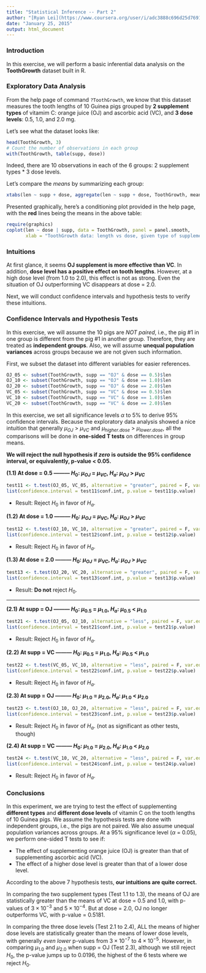 ```yaml
---
title: "Statistical Inference -- Part 2"
author: "[Ryan Lei](https://www.coursera.org/user/i/adc3888c696d25d769137c26e7006fd8)"
date: "January 25, 2015"
output: html_document
---
```

### Introduction
In this exercise, we will perform a basic inferential data analysis on the **ToothGrowth** dataset built in R.

### Exploratory Data Analysis
From the help page of command `?ToothGrowth`, we know that this dataset measures the tooth lengths of 10 Guinea pigs grouped by **2 supplement types** of vitamim C: orange juice (OJ) and ascorbic acid (VC), and **3 dose levels**: 0.5, 1.0, and 2.0 mg.

Let's see what the dataset looks like:
```r
head(ToothGrowth, 3)
# Count the number of observations in each group
with(ToothGrowth, table(supp, dose))
```

Indeed, there are 10 observations in each of the 6 groups: 2 supplement types * 3 dose levels.

Let's compare the *means* by summarizing each group:
```r
xtabs(len ~ supp + dose, aggregate(len ~ supp + dose, ToothGrowth, mean))
```

Presented graphically, here's a conditioning plot provided in the help page, with the **red** lines being the means in the above table:
```r
require(graphics)
coplot(len ~ dose | supp, data = ToothGrowth, panel = panel.smooth,
       xlab = "ToothGrowth data: length vs dose, given type of supplement")
```

### Intuitions
At first glance, it seems **OJ supplement is more effective than VC**. In addition, **dose level has a positive effect on tooth lengths**. However, at a high dose level (from 1.0 to 2.0), this effect is not as strong. Even the situation of OJ outperforming VC disappears at dose = 2.0.

Next, we will conduct confidence intervals and hypothesis tests to verify these intuitions.

### Confidence Intervals and Hypothesis Tests
In this exercise, we will assume the 10 pigs are *NOT paired*, i.e., the pig #1 in one group is different from the pig #1 in another group. Therefore, they are treated as **independent groups**. Also, we will assume **unequal population variances** across groups because we are not given such information.

First, we subset the dataset into different variables for easier references.
```r
OJ_05 <- subset(ToothGrowth, supp == "OJ" & dose == 0.5)$len
OJ_10 <- subset(ToothGrowth, supp == "OJ" & dose == 1.0)$len
OJ_20 <- subset(ToothGrowth, supp == "OJ" & dose == 2.0)$len
VC_05 <- subset(ToothGrowth, supp == "VC" & dose == 0.5)$len
VC_10 <- subset(ToothGrowth, supp == "VC" & dose == 1.0)$len
VC_20 <- subset(ToothGrowth, supp == "VC" & dose == 2.0)$len
```

In this exercise, we set all significance levels $\alpha$ to 5% to derive 95% confidence intervals. Because the exploratory data analysis showed a nice intuition that generally $\mu_{OJ}$ > $\mu_{VC}$ and $\mu_{higher.dose}$ > $\mu_{lower.dose}$, all the comparisons will be done in **one-sided T tests** on differences in group means.

**We will reject the null hypothesis if *zero* is outside the 95% confidence interval, or equivalently, p-value < 0.05.**

**(1.1) At dose = 0.5 --------- $H_0$: $\mu_{OJ}$ = $\mu_{VC}$, $H_a$: $\mu_{OJ}$ > $\mu_{VC}$ **

```r
test11 <- t.test(OJ_05, VC_05, alternative = "greater", paired = F, var.equal = F)
list(confidence.interval = test11$conf.int, p.value = test11$p.value)
```
* Result: Reject $H_0$ in favor of $H_a$.

**(1.2) At dose = 1.0 --------- $H_0$: $\mu_{OJ}$ = $\mu_{VC}$, $H_a$: $\mu_{OJ}$ > $\mu_{VC}$ **

```r
test12 <- t.test(OJ_10, VC_10, alternative = "greater", paired = F, var.equal = F)
list(confidence.interval = test12$conf.int, p.value = test12$p.value)
```
* Result: Reject $H_0$ in favor of $H_a$.

**(1.3) At dose = 2.0 --------- $H_0$: $\mu_{OJ}$ = $\mu_{VC}$, $H_a$: $\mu_{OJ}$ > $\mu_{VC}$ **

```r
test13 <- t.test(OJ_20, VC_20, alternative = "greater", paired = F, var.equal = F)
list(confidence.interval = test13$conf.int, p.value = test13$p.value)
```
* Result: **Do not** reject $H_0$.

--------

**(2.1) At supp = OJ --------- $H_0$: $\mu_{0.5}$ = $\mu_{1.0}$, $H_a$: $\mu_{0.5}$ < $\mu_{1.0}$ **
```r
test21 <- t.test(OJ_05, OJ_10, alternative = "less", paired = F, var.equal = F)
list(confidence.interval = test21$conf.int, p.value = test21$p.value)
```
* Result: Reject $H_0$ in favor of $H_a$.

**(2.2) At supp = VC --------- $H_0$: $\mu_{0.5}$ = $\mu_{1.0}$, $H_a$: $\mu_{0.5}$ < $\mu_{1.0}$ **
```r
test22 <- t.test(VC_05, VC_10, alternative = "less", paired = F, var.equal = F)
list(confidence.interval = test22$conf.int, p.value = test22$p.value)
```
* Result: Reject $H_0$ in favor of $H_a$.

**(2.3) At supp = OJ --------- $H_0$: $\mu_{1.0}$ = $\mu_{2.0}$, $H_a$: $\mu_{1.0}$ < $\mu_{2.0}$ **
```r
test23 <- t.test(OJ_10, OJ_20, alternative = "less", paired = F, var.equal = F)
list(confidence.interval = test23$conf.int, p.value = test23$p.value)
```
* Result: Reject $H_0$ in favor of $H_a$. (not as significant as other tests, though)

**(2.4) At supp = VC --------- $H_0$: $\mu_{1.0}$ = $\mu_{2.0}$, $H_a$: $\mu_{1.0}$ < $\mu_{2.0}$ **
```r
test24 <- t.test(VC_10, VC_20, alternative = "less", paired = F, var.equal = F)
list(confidence.interval = test24$conf.int, p.value = test24$p.value)
```
* Result: Reject $H_0$ in favor of $H_a$.

### Conclusions
In this experiment, we are trying to test the effect of supplementing **different types** and **different dose levels** of vitamin C on the tooth lengths of 10 Guinea pigs. We assume the hypothesis tests are done with independent groups, i.e., the pigs are not paired. We also assume unequal population variances across groups. At a 95% significance level ($\alpha$ = 0.05), we perform one-sided T tests to see if:

* The effect of supplementing orange juice (OJ) is greater than that of supplementing ascorbic acid (VC).
* The effect of a higher dose level is greater than that of a lower dose level.

According to the above 7 hypothesis tests, **our intuitions are quite correct.**

In comparing the two supplement types (Test 1.1 to 1.3), the means of OJ are statistically greater than the means of VC at dose = 0.5 and 1.0, with p-values of $3 \times 10^{-3}$ and $5 \times 10^{-4}$. But at dose = 2.0, OJ no longer outperforms VC, with p-value = 0.5181.

In comparing the three dose levels (Test 2.1 to 2.4), ALL the means of higher dose levels are statistically greater than the means of lower dose levels, with generally *even lower* p-values from $3 \times 10^{-7}$ to $4 \times 10^{-5}$. However, in comparing $\mu_{1.0}$ and $\mu_{2.0}$ when supp = OJ (Test 2.3), although we still reject $H_0$, the p-value jumps up to 0.0196, the highest of the 6 tests where we reject $H_0$.

